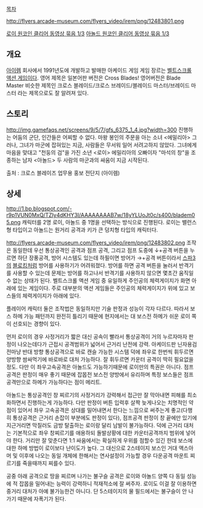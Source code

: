 [[목차]]

http://flyers.arcade-museum.com/flyers_video/irem/png/12483801.png

{{{#!html
<object style="height: 390px; width: 640px"><param name="movie" value="http://www.youtube.com/v/YJsGSXhNdLw?version=3&feature=player_detailpage"><param name="allowFullScreen" value="true"><param name="allowScriptAccess" value="always"><embed src="http://www.youtube.com/v/YJsGSXhNdLw?version=3&feature=player_detailpage" type="application/x-shockwave-flash" allowfullscreen="true" allowScriptAccess="always" width="640" height="360"></object>
}}}

[http://www.youtube.com/watch?v=YJsGSXhNdLw&feature=list_related&playnext=1&list=SP26E605A7AEF99B4D 로이 원코인 클리어 동영상 묶음 1/3]
[http://www.youtube.com/watch?v=SiSxd8lybgw&feature=list_related&playnext=1&list=SP27DCB2BFE21FB1BA 아놀드 원코인 클리어 동영상 묶음 1/3]
== 개요 ==
[[아이렘]] 회사에서 1991년도에 개발하고 발매한 아케이드 게임
게임 장르는 [[벨트스크롤 액션 게임]]이다.
영어 제목은 일본어판 버전은 Cross Blades! 영어버전은 Blade Master
비슷한 제목인 크로스 블레이드/크로스 브레이드/블레이드 마스터/브레이드 마스터 라는 제목으로도 잘 알려져 있다.
== 스토리 ==
http://img.gamefaqs.net/screens/9/5/7/gfs_6375_1_4.jpg?width=300
진행하는 어둠의 군단, 인간들은 어찌할 수 없다. 마왕 봉인의 주문을 아는 소녀 <에밀리아> 그러나, 그녀가 마군에 잡혀있는 지금, 사람들은 무서워 일어 서려고하지 않았다. 그녀에게 마음을 맞대고 "천둥의 검"을 가진 소년 <로이> 에밀리아의 오빠이자 "마석의 창"을 조종하는 남자 <아놀드> 두 사람의 마군과의 싸움이 지금 시작된다.

출처 : 크로스 블레이즈 업무용 홍보 전단지 (아이렘)
== 상세 ==
http://1.bp.blogspot.com/-r9p1VUN0MxQ/TZIy4dKHY3I/AAAAAAAAB7w/18yYLUoJt0c/s400/bladem05.png
캐릭터를 2명 로이, 아놀드 중 1명을 선택하는 방식으로 진행된다.
로이는 밸런스형 타입이고 아놀드는 원거리 공격과 키가 큰 덩치형 타입의 캐릭터다.

http://flyers.arcade-museum.com/flyers_video/irem/png/12483802.png
조작은 동일한데 우선 통상공격인 공격과 점프 공격, 그리고 점프 도중에 ↓+공격 버튼을 누르면 하단 장풍공격, 방어 시스템도 있는데 하필이면 방어가 →+공격 버튼이라서 [[스파3]]의 [[블로킹]]처럼 방어를 사용하기가 어려워졌다. 방어를 하면 공격 버튼을 눌러서 반격기를 사용할 수 있는데 문제는 방어를 하고나서 반격기를 사용하지 않으면 몇초간 움직일 수 없는 상태가 된다. 벨트스크롤 액션 게임 중 유일하게 주인공의 체력게이지가 화면 아래에 있는 게임이다. 주로 대부분의 액션 게임들은 주인공의 체력게이지가 위에 있고 보스들의 체력게이지가 아래에 있다.


플레이어 캐릭터 둘은 조작법은 동일하지만 기술 판정과 성능이 각자 다르다. 따라서 보스 하메 가능 패턴까지 완전히 틀리기 때문에 현지에서는 대 보스전 하메가 쉬운 로이 쪽이 선호되는 경향이 있다.

먼저 로이의 경우 사정거리가 짧은 대신 공속이 빨라서 통상공격이 거의 누르자마자 판정이 나오는데다가 근접시 공격범위가 넓어서 근거리 난전에 강력. 아케이드판 닌자용검전마냥 반대 방향 통상공격으로 바로 캔슬 가능한 시스템 덕에 좌우로 한번씩 휘두르면 양방향 쌈싸먹기에 바로바로 대처 가능하다. 잘 휘두르면 카운터 공격이 딱히 필요없을 정도. 다만 이 좌우고속공격은 아놀드도 가능하기때문에 로이만의 특권은 아니다. 점프공격은 판정이 매우 좋기 때문에 잡몹전 보스전 양방에서 유리하며 특정 보스들은 점프공격만으로 하메가 가능하다는 점이 메리트.

아놀드는 통상공격인 창 찌르기의 사정거리가 강력해서 접근만 잘 막아내면 피해를 최소화하면서 진행하는게 가능하다. 다만 판정이 버튼 입력후 살짝 늦게나오는 치명적인 약점이 있어서 좌우 고속공격은 상대를 밀어내면서 한다는 느낌으로 써주는게 좋고(다행히 통상공격은 근거리 손잡이 부분에도 판정이 있다), 점프공격 판정이 창 끝에만 있기에 지근거리면 막질러도 금방 탈출하는 로이랑 달리 남발이 불가능하다. 덕에 근거리 대처는 기본적으로 좌우 창찌르기를 애용하되 돌발상황에 대한 카운터공격까지 범위에 넣어야 한다. 거리만 잘 맞춘다면 1:1 싸움에서는 확실하게 우위를 점할수 있긴 한데 보스에 대한 하메 방법이 로이보다 난이도가 높다. 그 대신으로 2스테이지 보스인 거대 액스아머 및 이후에 나오는 동일 개체에 한해서는 연사설정이 가능할 경우 다운공격 마운트 찌르기를 죽을때까지 찌를수 있다.

공중 아래 공격으로 땅을 찌르며 나가는 불구슬 공격은 로이와 아놀드 양쪽 다 동일 성능에 적 잡몹을 밀어내는 능력이 강력하니 적재적소에 잘 써주자. 로이도 이걸 잘 이용하면 중거리 대처가 아예 불가능한건 아니다. 단 5스테이지의 물 필드에서는 불구슬이 안 나가기 때문에 자폭기가 된다.
